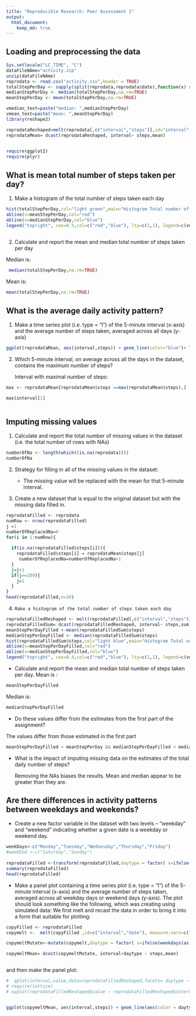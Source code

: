 ```yaml
---
title: "Reproducible Research: Peer Assessment 1"
output: 
  html_document:
    keep_md: true
---
```


## Loading and preprocessing the data
```r
Sys.setlocale("LC_TIME", "C")
dataFileNAme="activity.zip"
unzip(dataFileNAme)
reprodata <- read.csv("activity.csv",header = TRUE)
totalStepPerDay <- sapply(split(reprodata,reprodata$date),function(x) sum(x$steps,na.rm=TRUE))
medianStepPerDay <- median(totalStepPerDay,na.rm=TRUE)
meanStepPerDay <- mean(totalStepPerDay,na.rm=TRUE)

vmedian_text=paste("median: ",medianStepPerDay)
vmean_text=paste("mean: ",meanStepPerDay)
library(reshape2)

reprodataReshaped=melt(reprodata[,c("interval","steps")],id="interval", measure.vars=c("steps"),variable.name="steps", na.rm=TRUE)
reprodataMean= dcast(reprodataReshaped, interval~ steps,mean)
 

require(ggplot2)
require(plyr)


```





## What is mean total number of steps taken per day?

1. Make a histogram of the total number of steps taken each day

```r
hist(totalStepPerDay,col="light green",main="Histogram Total number of steps taken per day", xlab="steps")
abline(v=meanStepPerDay,col="red")
abline(v=medianStepPerDay,col="blue")
legend("topright", cex=0.5,col=c("red","blue"), lty=c(1,1), legend=c(vmedian_text,vmean_text))
 

```


2. Calculate and report the mean and median total number of steps taken per day


  Median is:
```r
 median(totalStepPerDay,na.rm=TRUE)
```

Mean is: 
```r
mean(totalStepPerDay,na.rm=TRUE)

```



## What is the average daily activity pattern?

1. Make a time series plot (i.e. type = "l") of the 5-minute interval (x-axis) and the average number of steps taken, averaged across all days (y-axis)
```r
ggplot(reprodataMean, aes(interval,steps)) + geom_line(color="blue")+ labs(title="steps average daily activity")+ labs(x="5-minute interval")+ labs(y="averaged across all days")  
```

2. Which 5-minute interval, on average across all the days in the dataset, contains the maximum number of steps?

    Interval with maximal number of steps: 


```r
max <- reprodataMean[reprodataMean$steps ==max(reprodataMean$steps),]

max$interval[1]
 
```


## Imputing missing values

1. Calculate and report the total number of missing values in the dataset (i.e. the total number of rows with NAs)

```r
numberOfNa <- length(which((is.na(reprodata))))
numberOfNa
```

2.  Strategy for filling in all of the missing values in the dataset:

    - The missing value will be replaced with the mean for that 5-minute interval.

3. Create a new dataset that is equal to the original dataset but with the missing data filled in.

```r
reprodataFilled <- reprodata
numRow <- nrow(reprodataFilled)
j =1
numberOfReplacedNa=0
for(i in 1:numRow){
   
  if(is.na(reprodataFilled$steps[i])){
    reprodataFilled$steps[i] = reprodataMean$steps[j]
     numberOfReplacedNa=numberOfReplacedNa+1
  }
  j=j+1
  if(j==289){
    j=1
  }
}
head(reprodataFilled,n=10)
```

4.     Make a histogram of the total number of steps taken each day
```r
reprodataFilledReshaped <- melt(reprodataFilled[,c("interval","steps")],id="interval", measure.vars=c("steps"),variable.name="steps", na.rm=FALSE)
reprodataFilledSum= dcast(reprodataFilledReshaped, interval~ steps,sum)
meanStepPerDayFilled <-mean(reprodataFilledSum$steps)
medianStepPerDayFilled <- median(reprodataFilledSum$steps)
hist(reprodataFilledSum$steps,col="light blue",main="Histogram Total number of steps per day approximated NAs", xlab="steps")
abline(v=meanStepPerDayFilled,col="red")
abline(v=medianStepPerDayFilled,col="blue")
legend("topright", cex=0.4,col=c("red","blue"), lty=c(1,1), legend=c(vmedian_text,vmean_text))


```


- Calculate and report the mean and median total number of steps taken per day.
Mean is :
```r
meanStepPerDayFilled
```

Median is: 
```r
medianStepPerDayFilled
```



- Do these values differ from the estimates from the first part of the assignment? 

The values differ from those estimated in the first part
```r
meanStepPerDayFilled < meanStepPerDay && medianStepPerDayFilled < medianStepPerDay 
```

- What is the impact of imputing missing data on the estimates of the total daily number of steps?

    Removing the NAs biases the results. Mean and median appear to be greater than they are.

## Are there differences in activity patterns between weekdays and weekends?

 - Create a new factor variable in the dataset with two levels – “weekday” and “weekend” indicating whether a given date is a weekday or weekend day.


```r
weekDays<-c("Monday","Tuesday","Wednesday","Thursday","Friday")
#weekEnd <-c("Saturday","Sunday")
 
reprodataFilled <-transform(reprodataFilled,daytype = factor( x=ifelse(weekdays(as.Date(reprodataFilled$date)) %in% weekDays,"weekday","weekend"),levels = c("weekday","weekend") ))
summary(reprodataFilled)
head(reprodataFilled)
```


  
- Make a panel plot containing a time series plot (i.e. type = "l") of the 5-minute interval (x-axis) and the average number of steps taken, averaged across all weekday days or weekend days (y-axis). The plot should look something like the following, which was creating using simulated data:
We first melt and recast the data in order to bring it into a form that suitable for plotting:
```r
copyFilled <- reprodataFilled
copymelt <-  melt(copyFilled ,id=c("interval","date"), measure.vars=c("steps"),variable.name="steps", na.rm=TRUE)

copymeltMutate<-mutate(copymelt,daytype = factor( x=ifelse(weekdays(as.Date(copymelt$date)) %in% weekDays,"weekday","weekend"),levels = c("weekday","weekend") ))

copymeltMean= dcast(copymeltMutate, interval+daytype ~ steps,mean)



```

and then make the panel plot:
```r
#  qplot(interval,value,data=reprodataFilledReshaped,facets= daytype ~ .,geom =c("line","smooth"),color=daytype)
# require(lattice)
# xyplot(reprodataFilledReshaped$value ~ reprodataFilledReshaped$interval | reprodataFilledReshaped$daytype, layout=c(2,1))


ggplot(copymeltMean, aes(interval,steps)) + geom_line(aes(color = daytype))+geom_smooth(method="auto")+facet_grid(. ~ daytype)+ labs(title="steps average daily activity")+ labs(x="5-minute interval")+ labs(y="averaged across all days")  


```

